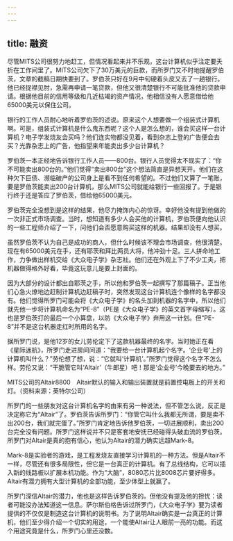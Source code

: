 ```yaml
---
---
---
```

title: 融资
---




尽管MITS公司很努力地赶工，但情况看起来并不乐观，这台计算机似乎注定要夭折在工作间里了。MITS公司欠下了30万美元的巨款，而所罗门又不时地提醒罗伯茨，文章的截稿日期快要到了。罗伯茨只好在9月中旬硬着头皮又去了一趟银行。他已经捉襟见肘，急需再申请一笔贷款，但他又很清楚银行不可能批准他的贷款申请。根据他目前的信用等级和几近枯竭的资产情况，他相信没有人愿意借给他65000美元以保住公司。

银行的工作人员耐心地听着罗伯茨的述说。原来这个人想要做一个组装式计算机啊。可是，组装式计算机是什么鬼东西呢？这个人是怎么想的，谁会买这样一台计算机？电子学发烧友会买吗？他们连实物都没见着，看到杂志上登的广告便会去买？光靠杂志上的广告，他指望来年能卖出多少台计算机？

罗伯茨一本正经地告诉银行工作人员——800台。银行人员觉得太不现实了：“你不可能卖出800台的。”他们觉得“卖出800台”这个想法简直是异想天开。他们在这种欠下巨债、濒临破产的公司身上是看不到任何希望的。不过他们又算了一笔账，要是罗伯茨能卖出200台计算机，那么MITS公司就能给银行一些回报了。于是银行终于还是答应了罗伯茨，借给他65000美元。

罗伯茨完全没想到是这样的结果，他尽力掩饰内心的惊讶。幸好他没有提到他做的一次非正式市场调查。当时，想知道有多少人会买他的计算机，罗伯茨便向他认识的一些工程师介绍了一下，问他们会否愿意购买这样的机器。结果却没有人想买。

虽然罗伯茨不认为自己是成功的商人，但什么时候该不理会市场调查，他很清楚。现在有65000美元在手，还有耶茨和拜比两员大将，他冲劲十足。三人拼命地工作，力争做出样机交给《大众电子学》杂志社。他们还在外观上下了不少工夫，把机器做得格外好看，毕竟这玩意儿是要上封面的。

因为大部分的设计都出自耶茨之手，所以他和罗伯茨一起撰写了那篇稿子。正当他们心急火燎地边赶制计算机边赶稿子时，突然发现这台计算机连个像样的名字都没有。他们觉得所罗门可能会将《大众电子学》的名头加到机器的名字中，所以他们就先他一步将计算机命名为“PE-8”（PE是《大众电子学》的英文首字母缩写）。这也是罗伯茨打的最后一个小算盘，以防《大众电子学》弃用这一计划。但“PE-8”并不是这台机器走红时所用的名字。

据所罗门说，是他12岁的女儿劳伦定下了这款机器最终的名字。当时她正在看《星际迷航》，所罗门走进房间问道：“我要给一台计算机起个名字。‘企业号’上的计算机叫什么？”劳伦想了想，说：“它就叫‘计算机’。”所罗门觉得这个名字不怎么样。劳伦又说：“干脆管它叫‘Altair’（牛郎星）吧！那是‘企业号’今晚要去的地方。”



MITS公司的Altair8800　Altair默认的输入和输出装置就是前置控电板上的开关和灯。（资料来源：英特尔公司）

所罗门的一些朋友对这台计算机名字的由来有另一种说法，但不管怎么说，反正是决定称它为“Altair”了。罗伯茨告诉所罗门：“你管它叫什么我都无所谓，要是卖不出200台，我们就完蛋了。”所罗门肯定地告诉他罗伯茨，一切进展顺利，卖出200台完全没有问题。所罗门这样说并不只是客套地安抚已经碰得头破血流的罗伯茨。所罗门对Altair是真的抱有信心，他认为Altair的潜力确实远超Mark-8。

Mark-8是实验者的游戏，是工程发烧友直接学习计算机的一种方法。但是Altair不一样，尽管还有很多局限性，但它是一台真正的计算机。有了总线结构，它可以插入新的线路板以扩展本机功能。作为“大脑”，8080芯片比8008芯片要好得多。Altair有潜力拥有大型计算机的全部功能，至少体型上就赢了。

所罗门深信Altair的潜力，他也是这样告诉罗伯茨的。但他没有提及他的担忧：读者可能没办法知道这一信息。萨尔斯伯格告诉过所罗门，《大众电子学》要为读者提供的不仅仅是制造这台计算机的说明书。为了说明Altair确实是一台真正的计算机，他们至少得介绍一个切实的用途，一个能使Altair让人眼前一亮的功能。而这个用途究竟是什么，所罗门心里还没数。